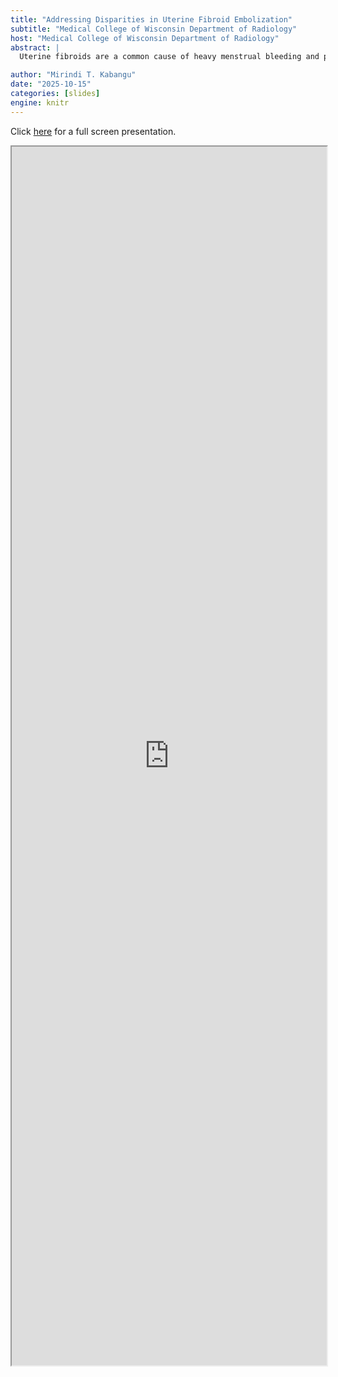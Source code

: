 ```yaml
---
title: "Addressing Disparities in Uterine Fibroid Embolization"
subtitle: "Medical College of Wisconsin Department of Radiology"
host: "Medical College of Wisconsin Department of Radiology"
abstract: |
  Uterine fibroids are a common cause of heavy menstrual bleeding and pelvic pressure. This presentation reviews the American College of Radiology Appropriateness Criteria for initial imaging and treatment planning in women with clinically suspected fibroids, and examines the paradoxical underutilization of uterine artery embolization compared to other interventional procedures despite robust evidence and longer clinical history.

author: "Mirindi T. Kabangu"
date: "2025-10-15"
categories: [slides]
engine: knitr
---
```


Click [here](https://mkabangu.github.io/talks/2025-mcw-diagnostic-radiology/presentation.html) for a full screen presentation.

<iframe src="https://mkabangu.github.io/talks/2025-mcw-diagnostic-radiology/presentation.html#title-slide" width="100%" height="50%">

</iframe>